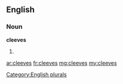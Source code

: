 ==English==

===Noun===
'''cleeves'''

# {{plural of|[[cleeve]]}}

[[Category:English plurals]]

[[ar:cleeves]]
[[fr:cleeves]]
[[mg:cleeves]]
[[my:cleeves]]